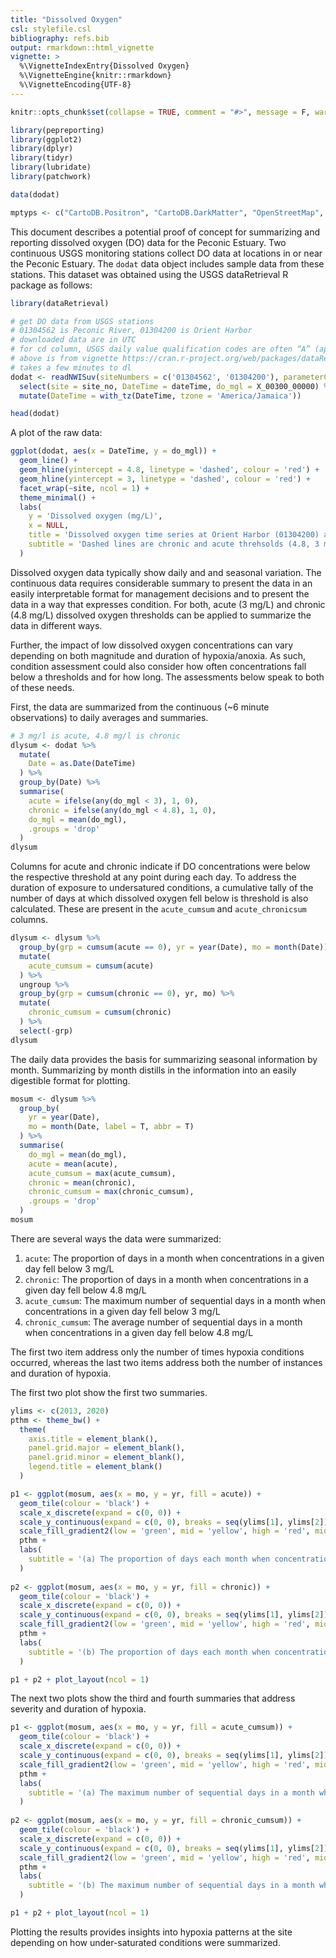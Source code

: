 ```yaml
---
title: "Dissolved Oxygen"
csl: stylefile.csl
bibliography: refs.bib
output: rmarkdown::html_vignette
vignette: >
  %\VignetteIndexEntry{Dissolved Oxygen}
  %\VignetteEngine{knitr::rmarkdown}
  %\VignetteEncoding{UTF-8}
---
```


```r
knitr::opts_chunk$set(collapse = TRUE, comment = "#>", message = F, warning = F, fig.align = 'center')

library(pepreporting)
library(ggplot2)
library(dplyr)
library(tidyr)
library(lubridate)
library(patchwork)

data(dodat)

mptyps <- c("CartoDB.Positron", "CartoDB.DarkMatter", "OpenStreetMap", "Esri.WorldImagery", "OpenTopoMap")
```

This document describes a potential proof of concept for summarizing and reporting dissolved oxygen (DO) data for the Peconic Estuary.  Two continuous USGS monitoring stations collect DO data at locations in or near the Peconic Estuary.  The `dodat` data object includes sample data from these stations.  This dataset was obtained using the USGS dataRetrieval R package as follows:

```r
library(dataRetrieval)

# get DO data from USGS stations
# 01304562 is Peconic River, 01304200 is Orient Harbor
# downloaded data are in UTC
# for cd column, USGS daily value qualification codes are often “A” (approved for publication) or “P” (provisional data subject to revision)
# above is from vignette https://cran.r-project.org/web/packages/dataRetrieval/vignettes/dataRetrieval.html
# takes a few minutes to dl
dodat <- readNWISuv(siteNumbers = c('01304562', '01304200'), parameterCd = '00300', startDate = '2013-01-01', endDate = '2020-12-31') %>%
  select(site = site_no, DateTime = dateTime, do_mgl = X_00300_00000) %>%
  mutate(DateTime = with_tz(DateTime, tzone = 'America/Jamaica'))
```
```r
head(dodat)
```

A plot of the raw data: 

```r
ggplot(dodat, aes(x = DateTime, y = do_mgl)) + 
  geom_line() + 
  geom_hline(yintercept = 4.8, linetype = 'dashed', colour = 'red') + 
  geom_hline(yintercept = 3, linetype = 'dashed', colour = 'red') +
  facet_wrap(~site, ncol = 1) +
  theme_minimal() + 
  labs(
    y = 'Dissolved oxygen (mg/L)', 
    x = NULL, 
    title = 'Dissolved oxygen time series at Orient Harbor (01304200) and Peconic River (01304562)', 
    subtitle = 'Dashed lines are chronic and acute threhsolds (4.8, 3 mg/L)'
  )
```

Dissolved oxygen data typically show daily and and seasonal variation.  The continuous data requires considerable summary to present the data in an easily interpretable format for management decisions and to present the data in a way that expresses condition.  For both, acute (3 mg/L) and chronic (4.8 mg/L) dissolved oxygen thresholds can be applied to summarize the data in different ways.  

Further, the impact of low dissolved oxygen concentrations can vary depending on both magnitude and duration of hypoxia/anoxia.  As such, condition assessment could also consider how often concentrations fall below a thresholds and for how long. The assessments below speak to both of these needs.

First, the data are summarized from the continuous (~6 minute observations) to daily averages and summaries.

```r
# 3 mg/l is acute, 4.8 mg/l is chronic
dlysum <- dodat %>% 
  mutate(
    Date = as.Date(DateTime)
  ) %>% 
  group_by(Date) %>% 
  summarise(
    acute = ifelse(any(do_mgl < 3), 1, 0), 
    chronic = ifelse(any(do_mgl < 4.8), 1, 0), 
    do_mgl = mean(do_mgl), 
    .groups = 'drop'
  ) 
dlysum
```

Columns for acute and chronic indicate if DO concentrations were below the respective threshold at any point during each day. To address the duration of exposure to undersatured conditions, a cumulative tally of the number of days at which dissolved oxygen fell below is threshold is also calculated.  These are present in the `acute_cumsum` and `acute_chronicsum` columns.

```r
dlysum <- dlysum %>% 
  group_by(grp = cumsum(acute == 0), yr = year(Date), mo = month(Date)) %>% 
  mutate(
    acute_cumsum = cumsum(acute)
  ) %>% 
  ungroup %>% 
  group_by(grp = cumsum(chronic == 0), yr, mo) %>% 
  mutate(
    chronic_cumsum = cumsum(chronic)
  ) %>% 
  select(-grp)
dlysum
```

The daily data provides the basis for summarizing seasonal information by month.  Summarizing by month distills in the information into an easily digestible format for plotting.  

```r
mosum <- dlysum %>% 
  group_by(
    yr = year(Date), 
    mo = month(Date, label = T, abbr = T)
  ) %>% 
  summarise(
    do_mgl = mean(do_mgl), 
    acute = mean(acute), 
    acute_cumsum = max(acute_cumsum), 
    chronic = mean(chronic), 
    chronic_cumsum = max(chronic_cumsum), 
    .groups = 'drop'
  )
mosum
```

There are several ways the data were summarized:

1) `acute`: The proportion of days in a month when concentrations in a given day fell below 3 mg/L
1) `chronic`: The proportion of days in a month when concentrations in a given day fell below 4.8 mg/L
1) `acute_cumsum`: The maximum number of sequential days in a month when concentrations in a given day fell below 3 mg/L
1) `chronic_cumsum`: The average number of sequential days in a month when concentrations in a given day fell below 4.8 mg/L

The first two item address only the number of times hypoxia conditions occurred, whereas the last two items address both the number of instances and duration of hypoxia. 

The first two plot show the first two summaries.

```r
ylims <- c(2013, 2020)
pthm <- theme_bw() + 
  theme(
    axis.title = element_blank(), 
    panel.grid.major = element_blank(), 
    panel.grid.minor = element_blank(), 
    legend.title = element_blank()
  )

p1 <- ggplot(mosum, aes(x = mo, y = yr, fill = acute)) + 
  geom_tile(colour = 'black') + 
  scale_x_discrete(expand = c(0, 0)) + 
  scale_y_continuous(expand = c(0, 0), breaks = seq(ylims[1], ylims[2])) + 
  scale_fill_gradient2(low = 'green', mid = 'yellow', high = 'red', midpoint = 0.5) +
  pthm +
  labs(
    subtitle = '(a) The proportion of days each month when concentrations in a given day fell below 3 mg/L'
  )
  
p2 <- ggplot(mosum, aes(x = mo, y = yr, fill = chronic)) + 
  geom_tile(colour = 'black') + 
  scale_x_discrete(expand = c(0, 0)) + 
  scale_y_continuous(expand = c(0, 0), breaks = seq(ylims[1], ylims[2])) + 
  scale_fill_gradient2(low = 'green', mid = 'yellow', high = 'red', midpoint = 0.5) +
  pthm +
  labs(
    subtitle = '(b) The proportion of days each month when concentrations in a given day fell below 4.8 mg/L'
  )

p1 + p2 + plot_layout(ncol = 1)
```

The next two plots show the third and fourth summaries that address severity and duration of hypoxia.

```r
p1 <- ggplot(mosum, aes(x = mo, y = yr, fill = acute_cumsum)) + 
  geom_tile(colour = 'black') + 
  scale_x_discrete(expand = c(0, 0)) + 
  scale_y_continuous(expand = c(0, 0), breaks = seq(ylims[1], ylims[2])) + 
  scale_fill_gradient2(low = 'green', mid = 'yellow', high = 'red', midpoint = 15) +
  pthm +
  labs(
    subtitle = '(a) The maximum number of sequential days in a month when concentrations in a given day fell below 3 mg/L'
  )
  
p2 <- ggplot(mosum, aes(x = mo, y = yr, fill = chronic_cumsum)) + 
  geom_tile(colour = 'black') + 
  scale_x_discrete(expand = c(0, 0)) + 
  scale_y_continuous(expand = c(0, 0), breaks = seq(ylims[1], ylims[2])) + 
  scale_fill_gradient2(low = 'green', mid = 'yellow', high = 'red', midpoint = 15) +
  pthm +
  labs(
    subtitle = '(b) The maximum number of sequential days in a month when concentrations in a given day fell below 4.8 mg/L'
  )

p1 + p2 + plot_layout(ncol = 1)
```

Plotting the results provides insights into hypoxia patterns at the site depending on how under-saturated conditions were summarized.

